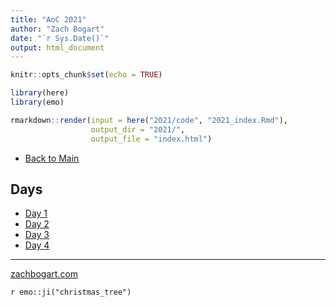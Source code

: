 ```yaml
---
title: "AoC 2021"
author: "Zach Bogart"
date: "`r Sys.Date()`"
output: html_document
---
```


```r
knitr::opts_chunk$set(echo = TRUE)
```

```r
library(here)
library(emo)

rmarkdown::render(input = here("2021/code", "2021_index.Rmd"), 
                  output_dir = "2021/",
                  output_file = "index.html")
```

- [Back to Main](/)

## Days

- [Day 1](1/)
- [Day 2](2/)
- [Day 3](3/)
- [Day 4](4/)
<!-- - [Day 5](5/) -->
<!-- - [Day 6](6/) -->
<!-- - [Day 7](7/) -->
<!-- - [Day 8](8/) -->
<!-- - [Day 9](9/) -->
<!-- - [Day 10](10/) -->
<!-- - [Day 11](11/) -->
<!-- - [Day 12](12/) -->
<!-- - [Day 13](13/) -->
<!-- - [Day 14](14/) -->
<!-- - [Day 15](15/) -->
<!-- - [Day 16](16/) -->
<!-- - [Day 17](17/) -->
<!-- - [Day 18](18/) -->
<!-- - [Day 19](19/) -->
<!-- - [Day 20](20/) -->
<!-- - [Day 21](21/) -->
<!-- - [Day 22](22/) -->
<!-- - [Day 23](23/) -->
<!-- - [Day 24](24/) -->
<!-- - [Day 25](25/) -->

---

[zachbogart.com]("https://zachbogart.com/")

`r emo::ji("christmas_tree")`